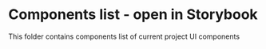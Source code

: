 
<MetaTsx title="Components" />

# Components list - open in Storybook

This folder contains components list of current project UI components
